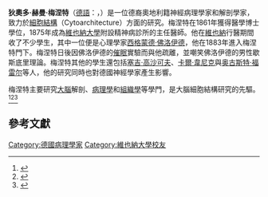 {{Infobox scientist
|name              = 狄奧多·梅涅特
|image             = Theodor Meynert.jpg
|image_size        = 150px
|caption           = Theodor Meynert
|birth_date        = {{birth date|1833|6|15}}
|birth_place       = [[德國|德國]]薩克森[[德勒斯登|德勒斯登]]
|death_date        = {{death date and age|1892|5|31|1833|6|15}}
|death_place       = 奧地利[[克洛斯特新堡|克洛斯特新堡]]
|residence  = |citizenship = 
|nationality       = {{AUT-HUN}}
|field             =  [[神經科學|神經科學]]
|work_institutions = [[維也納大學|維也納大學]]
|alma_mater        = 維也納大學
|known_for         = [[細胞結構|細胞結構]]
|influenced        = {{Link-en|保羅·傅萊契|Paul Flechsig}}<br>[[塞吉·高沙可夫|塞吉·高沙可夫]]
}}
'''狄奧多·赫曼·梅涅特'''（[[德語|德語]]：{{lang|de|Theodor Hermann Meynert}}，{{bd|1833年|6月15日|1892年|5月31日}}）是一位德裔奧地利籍神經病理學家和解剖學家，致力於[[細胞結構|細胞結構]]（Cytoarchitecture）方面的研究。梅涅特在1861年獲得醫學博士學位，1875年成為[[維也納大學|維也納大學]]附設精神病診所的主任醫師。他在[[維也納|維也納]]行醫期間收了不少學生，其中一位便是心理學家[[西格蒙德·佛洛伊德|西格蒙德·佛洛伊德]]，他在1883年進入梅涅特門下。梅涅特日後因佛洛伊德的[[催眠|催眠]]實驗而與他疏離，並嘲笑佛洛伊德的男性歇斯底里理論。梅涅特其他的學生還包括[[塞吉·高沙可夫|塞吉·高沙可夫]]、[[卡爾·韋尼克|卡爾·韋尼克]]與[[奥古斯特·福雷尔|奥古斯特·福雷尔]]等人，他的研究同時也對德國神經學家{{Link-en|保羅·傅萊契|Paul Flechsig}}產生影響。

梅涅特主要研究[[大腦|大腦]]解剖、[[病理學|病理學]]和[[組織學|組織學]]等學門，是大腦細胞結構研究的先驅。<ref>{{Cite web |url=http://www.szasz.com/freeman13.html |title=Mental Illness as a "Brain Disease" |access-date=2011-08-28 |archive-date=2021-01-25 |archive-url=https://web.archive.org/web/20210125054814/http://www.szasz.com/freeman13.html |dead-url=no }}</ref><ref>{{Cite web |url=http://www.answers.com/topic/meynert-theodor |title=Answers.com; Theodor Meynert |access-date=2011-08-28 |archive-date=2016-03-03 |archive-url=https://web.archive.org/web/20160303192825/http://www.answers.com/topic/meynert-theodor |dead-url=no }}</ref><ref>{{Cite web |url=http://www.mercksource.com/pp/us/cns/cns_hl_dorlands.jspzQzpgzEzzSzppdocszSzuszSzcommonzSzdorlandszSzdorlandzSzdmd_m_14zPzhtm |title=Dorlands Medical Dictionary |access-date=2011-08-28 |archive-date=2008-03-01 |archive-url=https://web.archive.org/web/20080301180804/http://www.mercksource.com/pp/us/cns/cns_hl_dorlands.jspzQzpgzEzzSzppdocszSzuszSzcommonzSzdorlandszSzdorlandzSzdmd_m_14zPzhtm |dead-url=no }}</ref>

== 參考文獻 ==
{{reflist}}
{{Authority control}}
{{DEFAULTSORT:Meynert, Theodor}}
[[Category:德國病理學家|Category:德國病理學家]]
[[Category:維也納大學校友|Category:維也納大學校友]]